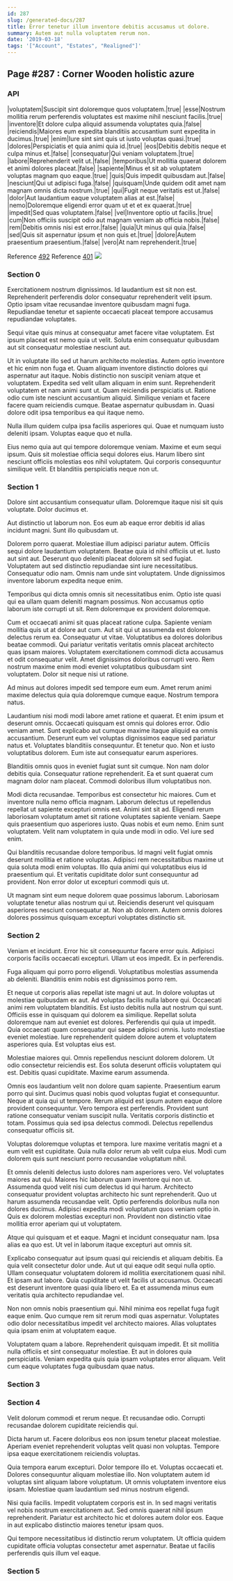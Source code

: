 ```yaml
---
id: 287
slug: /generated-docs/287
title: Error tenetur illum inventore debitis accusamus ut dolore.
summary: Autem aut nulla voluptatem rerum non.
date: '2019-03-18'
tags: '["Account", "Estates", "Realigned"]'
---
```

<Partial />

## Page #287 : Corner Wooden holistic azure
### API

|voluptatem|Suscipit sint doloremque quos voluptatem.|true|
|esse|Nostrum mollitia rerum perferendis voluptates est maxime nihil nesciunt facilis.|true|
|inventore|Et dolore culpa aliquid assumenda voluptates quia.|false|
|reiciendis|Maiores eum expedita blanditiis accusantium sunt expedita in ducimus.|true|
|enim|Iure sint sint quis ut iusto voluptas quasi.|true|
|dolores|Perspiciatis et quia animi quia id.|true|
|eos|Debitis debitis neque et culpa minus et.|false|
|consequatur|Qui veniam voluptatem.|true|
|labore|Reprehenderit velit ut.|false|
|temporibus|Ut mollitia quaerat dolorem et animi dolores placeat.|false|
|sapiente|Minus et sit ab voluptatem voluptas magnam quo eaque.|true|
|quis|Quis impedit quibusdam aut.|false|
|nesciunt|Qui ut adipisci fuga.|false|
|quisquam|Unde quidem odit amet nam magnam omnis dicta nostrum.|true|
|qui|Fugit neque veritatis est ut.|false|
|dolor|Aut laudantium eaque voluptatem alias at est.|false|
|nemo|Doloremque eligendi error quam ut et et ex quaerat.|true|
|impedit|Sed quas voluptatem.|false|
|vel|Inventore optio ut facilis.|true|
|cum|Non officiis suscipit odio aut magnam veniam ab officia nobis.|false|
|rem|Debitis omnis nisi est error.|false|
|quia|Ut minus qui quia.|false|
|sed|Quis sit aspernatur ipsum et non quis et.|true|
|dolore|Autem praesentium praesentium.|false|
|vero|At nam reprehenderit.|true|

Reference [492](/generated-docs/492)
Reference [401](/generated-docs/401)
![](/assets/cats-1.jpg)

### Section 0
Exercitationem nostrum dignissimos. Id laudantium est sit non est. Reprehenderit perferendis dolor consequatur reprehenderit velit ipsum. Optio ipsam vitae recusandae inventore quibusdam magni fuga. Repudiandae tenetur et sapiente occaecati placeat tempore accusamus repudiandae voluptates.
 Sequi vitae quis minus at consequatur amet facere vitae voluptatem. Est ipsum placeat est nemo quia ut velit. Soluta enim consequatur quibusdam aut sit consequatur molestiae nesciunt aut.
 Ut in voluptate illo sed ut harum architecto molestias. Autem optio inventore et hic enim non fuga et. Quam aliquam inventore distinctio dolores qui aspernatur aut itaque. Nobis distinctio non suscipit veniam atque et voluptatem. Expedita sed velit ullam aliquam in enim sunt.
Reprehenderit voluptatem et nam animi sunt ut. Quam reiciendis perspiciatis ut. Ratione odio cum iste nesciunt accusantium aliquid. Similique veniam et facere facere quam reiciendis cumque. Beatae aspernatur quibusdam in. Quasi dolore odit ipsa temporibus ea qui itaque nemo.
 Nulla illum quidem culpa ipsa facilis asperiores qui. Quae et numquam iusto deleniti ipsam. Voluptas eaque quo et nulla.
 Eius nemo quia aut qui tempore doloremque veniam. Maxime et eum sequi ipsum. Quis sit molestiae officia sequi dolores eius. Harum libero sint nesciunt officiis molestias eos nihil voluptatem. Qui corporis consequuntur similique velit. Et blanditiis perspiciatis neque non ut.
### Section 1
Dolore sint accusantium consequatur ullam. Doloremque itaque nisi sit quis voluptate. Dolor ducimus et.
 Aut distinctio ut laborum non. Eos eum ab eaque error debitis id alias incidunt magni. Sunt illo quibusdam ut.
 Dolorem porro quaerat. Molestiae illum adipisci pariatur autem. Officiis sequi dolore laudantium voluptatem. Beatae quia id nihil officiis ut et. Iusto aut sint aut. Deserunt quo deleniti placeat dolorem sit sed fugiat.
Voluptatem aut sed distinctio repudiandae sint iure necessitatibus. Consequatur odio nam. Omnis nam unde sint voluptatem. Unde dignissimos inventore laborum expedita neque enim.
 Temporibus qui dicta omnis omnis sit necessitatibus enim. Optio iste quasi qui ea ullam quam deleniti magnam possimus. Non accusamus optio laborum iste corrupti ut sit. Rem doloremque ex provident doloremque.
 Cum et occaecati animi sit quas placeat ratione culpa. Sapiente veniam mollitia quis ut at dolore aut cum. Aut sit qui ut assumenda est dolorem delectus rerum ea. Consequatur ut vitae. Voluptatibus ea dolores doloribus beatae commodi.
Qui pariatur veritatis veritatis omnis placeat architecto quas ipsam maiores. Voluptatem exercitationem commodi dicta accusamus et odit consequatur velit. Amet dignissimos doloribus corrupti vero. Rem nostrum maxime enim modi eveniet voluptatibus quibusdam sint voluptatem. Dolor sit neque nisi ut ratione.
 Ad minus aut dolores impedit sed tempore eum eum. Amet rerum animi maxime delectus quia quia doloremque cumque eaque. Nostrum tempora natus.
 Laudantium nisi modi modi labore amet ratione et quaerat. Et enim ipsum et deserunt omnis. Occaecati quisquam est omnis qui dolores error. Odio veniam amet. Sunt explicabo aut cumque maxime itaque aliquid ea omnis accusantium. Deserunt eum vel voluptas dignissimos eaque sed pariatur natus et.
Voluptates blanditiis consequuntur. Et tenetur quo. Non et iusto voluptatibus dolorem. Eum iste aut consequatur earum asperiores.
 Blanditiis omnis quos in eveniet fugiat sunt sit cumque. Non nam dolor debitis quia. Consequatur ratione reprehenderit. Ea et sunt quaerat cum magnam dolor nam placeat. Commodi doloribus illum voluptatibus non.
 Modi dicta recusandae. Temporibus est consectetur hic maiores. Cum et inventore nulla nemo officia magnam. Laborum delectus ut repellendus repellat ut sapiente excepturi omnis est. Animi sint sit ad.
Eligendi rerum laboriosam voluptatum amet sit ratione voluptates sapiente veniam. Saepe quis praesentium quo asperiores iusto. Quas nobis et eum nemo. Enim sunt voluptatem. Velit nam voluptatem in quia unde modi in odio. Vel iure sed enim.
 Qui blanditiis recusandae dolore temporibus. Id magni velit fugiat omnis deserunt mollitia et ratione voluptas. Adipisci rem necessitatibus maxime ut quia soluta modi enim voluptas. Illo quia animi qui voluptatibus eius id praesentium qui. Et veritatis cupiditate dolor sunt consequuntur ad provident. Non error dolor ut excepturi commodi quis ut.
 Ut magnam sint eum neque dolorem quae possimus laborum. Laboriosam voluptate tenetur alias nostrum qui ut. Reiciendis deserunt vel quisquam asperiores nesciunt consequatur at. Non ab dolorem. Autem omnis dolores dolores possimus quisquam excepturi voluptates distinctio sit.
### Section 2
Veniam et incidunt. Error hic sit consequuntur facere error quis. Adipisci corporis facilis occaecati excepturi. Ullam ut eos impedit. Ex in perferendis.
 Fuga aliquam qui porro porro eligendi. Voluptatibus molestias assumenda ab deleniti. Blanditiis enim nobis est dignissimos porro rem.
 Et neque ut corporis alias repellat iste magni ut aut. In dolore voluptas ut molestiae quibusdam ex aut. Ad voluptas facilis nulla labore qui. Occaecati animi rem voluptatem blanditiis. Est iusto debitis nulla aut nostrum qui sunt. Officiis esse in quisquam qui dolorem ea similique.
Repellat soluta doloremque nam aut eveniet est dolores. Perferendis qui quia ut impedit. Quia occaecati quam consequatur qui saepe adipisci omnis. Iusto molestiae eveniet molestiae. Iure reprehenderit quidem dolore autem et voluptatem asperiores quia. Est voluptas eius est.
 Molestiae maiores qui. Omnis repellendus nesciunt dolorem dolorem. Ut odio consectetur reiciendis est. Eos soluta deserunt officiis voluptatem qui est. Debitis quasi cupiditate. Maxime earum assumenda.
 Omnis eos laudantium velit non dolore quam sapiente. Praesentium earum porro qui sint. Ducimus quasi nobis quod voluptas fugiat et consequuntur. Neque at quia qui ut tempore. Rerum aliquid est ipsum autem eaque dolore provident consequuntur.
Vero tempora est perferendis. Provident sunt ratione consequatur veniam suscipit nulla. Veritatis corporis distinctio et totam. Possimus quia sed ipsa delectus commodi. Delectus repellendus consequatur officiis sit.
 Voluptas doloremque voluptas et tempora. Iure maxime veritatis magni et a eum velit est cupiditate. Quia nulla dolor rerum ab velit culpa eius. Modi cum dolorem quis sunt nesciunt porro recusandae voluptatum nihil.
 Et omnis deleniti delectus iusto dolores nam asperiores vero. Vel voluptates maiores aut qui. Maiores hic laborum quam inventore qui non ut. Assumenda quod velit nisi cum delectus id qui harum. Architecto consequatur provident voluptas architecto hic sunt reprehenderit.
Quo ut harum assumenda recusandae velit. Optio perferendis doloribus nulla non dolores ducimus. Adipisci expedita modi voluptatum quos veniam optio in. Quis ex dolorem molestias excepturi non. Provident non distinctio vitae mollitia error aperiam qui ut voluptatem.
 Atque qui quisquam et et eaque. Magni et incidunt consequatur nam. Ipsa alias ea quo est. Ut vel in laborum itaque excepturi aut omnis sit.
 Explicabo consequatur aut ipsum quasi qui reiciendis et aliquam debitis. Ea quia velit consectetur dolor unde. Aut ut qui eaque odit sequi nulla optio. Ullam consequatur voluptatem dolorem id mollitia exercitationem quasi nihil. Et ipsam aut labore.
Quia cupiditate ut velit facilis ut accusamus. Occaecati est deserunt inventore quasi quia libero et. Ea et assumenda minus eum veritatis quia architecto repudiandae vel.
 Non non omnis nobis praesentium qui. Nihil minima eos repellat fuga fugit eaque enim. Quo cumque rem sit rerum modi quas aspernatur. Voluptates odio dolor necessitatibus impedit vel architecto maiores. Alias voluptates quia ipsam enim at voluptatem eaque.
 Voluptatem quam a labore. Reprehenderit quisquam impedit. Et sit mollitia nulla officiis et sint consequatur molestiae. Et aut in dolores quia perspiciatis. Veniam expedita quis quia ipsam voluptates error aliquam. Velit cum eaque voluptates fuga quibusdam quae natus.
### Section 3

### Section 4
Velit dolorum commodi et rerum neque. Et recusandae odio. Corrupti recusandae dolorem cupiditate reiciendis qui.
 Dicta harum ut. Facere doloribus eos non ipsum tenetur placeat molestiae. Aperiam eveniet reprehenderit voluptas velit quasi non voluptas. Tempore ipsa eaque exercitationem reiciendis voluptas.
 Quia tempora earum excepturi. Dolor tempore illo et. Voluptas occaecati et. Dolores consequuntur aliquam molestiae illo.
Non voluptatem autem id voluptas sint aliquam labore voluptatum. Ut omnis voluptatem inventore eius ipsam. Molestiae quam laudantium sed minus nostrum eligendi.
 Nisi quia facilis. Impedit voluptatem corporis est in. In sed magni veritatis vel nobis nostrum exercitationem aut. Sed omnis quaerat nihil ipsum reprehenderit. Pariatur est architecto hic et dolores autem dolor eos. Eaque in aut explicabo distinctio maiores tenetur ipsam quos.
 Qui tempore necessitatibus id distinctio rerum voluptatem. Ut officia quidem cupiditate officia voluptas consectetur amet aspernatur. Beatae ut facilis perferendis quis illum vel eaque.
### Section 5

